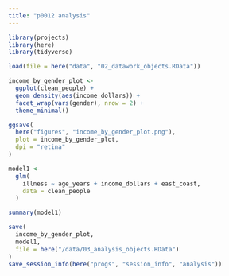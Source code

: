 ```yaml
---
title: "p0012 analysis"
---
```


```r
library(projects)
library(here)
library(tidyverse)
```


```r
load(file = here("data", "02_datawork_objects.RData"))
```


```r
income_by_gender_plot <-
  ggplot(clean_people) +
  geom_density(aes(income_dollars)) +
  facet_wrap(vars(gender), nrow = 2) +
  theme_minimal()

ggsave(
  here("figures", "income_by_gender_plot.png"),
  plot = income_by_gender_plot,
  dpi = "retina"
)
```

```r
model1 <-
  glm(
    illness ~ age_years + income_dollars + east_coast,
    data = clean_people
  )

summary(model1)
```


```r
save(
  income_by_gender_plot,
  model1,
  file = here("/data/03_analysis_objects.RData")
)
save_session_info(here("progs", "session_info", "analysis"))
```
